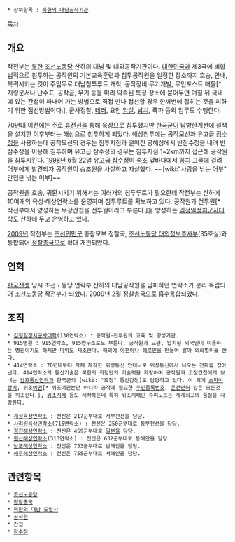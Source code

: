  * 상위항목 : [[북한의 대남공작기관]]

[[목차]]

== 개요 ==
작전부는 [[북한]] [[조선노동당]] 산하의 대남 및 대외공작기관이다.
[[대한민국]]과 제3국에 비합법적으로 침투하는 공작원의 기본교육훈련과 침투공작원을 일정한 장소까지 호송, 안내, 복귀시키는 것이 주임무로 대남침투루트 개척, 공작장비·무기개발, 무인포스트 매몰[* 지령문서나 난수표, 공작금, 무기 등을 미리 약속된 특정 장소에 묻어두면 며칠 뒤 국내에 있는 간첩이 파내어 가는 방법으로 직접 만나 접선할 경우 한꺼번에 잡히는 것을 피하기 위한 접선방법이다.], 군사정찰, [[테러]], 요인 [[암살]], [[납치]], 폭파 등의 임무도 수행한다.

70년대 이전에는 주로 [[휴전선]]을 통해 육상으로 침투했지만 [[한국군]]이 남방한계선에 철책을 설치한 이후부터는 해상으로 침투하게 되었다.
해상침투에는 공작모선과 유고급 [[잠수정]]을 사용하는데 공작모선의 경우는 침투지점과 떨어진 공해상에서 반잠수정을 내려 반잠수정을 이용해 침투하며 유고급 잠수정의 경우는 침투지점 1~2km까지 접근해 공작원을 침투시킨다.
[[1998년]] 6월 22일 [http://news.naver.com/main/read.nhn?mode=LSD&mid=sec&sid1=102&oid=001&aid=0003206129 유고급 잠수정]이 [[속초]] 앞바다에서 [[꽁치]] 그물에 걸려 어부에게 발견되자 공작원이 승조원을 사살하고 자살했다. ~~[wiki:"사람을 낚는 어부" 간첩을 낚는 어부]~~

공작원을 호송, 귀환시키기 위해서는 여러개의 침투루트가 필요한데 작전부는 산하에 10여개의 육상·해상연락소를 운영하며 침투루트를 확보하고 있다.
공작원과 전투원[* 작전부에서 양성하는 무장간첩을 전투원이라고 부른다.]을 양성하는 [[김정일정치군사대학]]도 산하에 두고 운영하고 있다.

[[2009년]] 작전부는 [[조선인민군]] 총참모부 정찰국, [[조선노동당 대외정보조사부]](35호실)와 통합되어 [[정찰총국]]으로 확대 개편되었다.

== 연혁 ==
[[한국전쟁]] 당시 조선노동당 연락부 산하의 대남공작원을 남파하던 연락소가 분리 독립되어 조선노동당 작전부가 되었다.
2009년 2월 정찰총국으로 흡수통합되었다.

== 조직 ==
 * [[김정일정치군사대학]](130연락소) : 공작원·전투원의 교육 및 양성기관.
 * 915병원 : 915연락소, 915연구소로도 부른다. 공작원과 교관, 납치된 외국인이 이용하는 병원이기도 하지만 [[마약]]도 제조한다. 해외에 [[아편]]이나 [[헤로인]]을 만들어 팔아 외화벌이를 한다.
 * 414연락소 : 70년대부터 자체 제작한 위성통신 안테나로 위성통신에서 나오는 전파를 잡아낸다. 414연락소의 통신기술은 북한의 최첨단의 기술력을 자랑하며 공작원과 고정간첩에게 보내는 [[암호]]통신연락과 한국군의 [wiki: "도청" 통신감청]도 담당하고 있다. 이 외에 [[스파이]]장비, 위조[[여권]][* 위조여권뿐만 아니라 공작에 필요한 [[주민등록번호]], [[운전면허]] 같은 모든것을 위조한다.], [[위조지폐]] 등도 제작하는데 특히 위조지폐인 슈퍼노트는 세계최고의 품질을 자랑한다.

 * [[개성]]육상연락소 : 전신은 217군부대로 서부전선을 담당.
 * [[사리원]]육상연락소(715연락소) : 전신은 250군부대로 동부전선을 담당.
 * [[청진]]해상연락소 : 전신은 459군부대로 [[일본]]을 담당.
 * [[원산]]해상연락소(313연락소) : 전신은 632군부대로 동해안을 담당.
 * [[남포]]해상연락소 : 전신은 753군부대로 남해안을 담당.
 * [[해주]]해상연락소 : 전신은 755군부대로 서해안을 담당.

== 관련항목 ==
 * [[조선노동당]]
 * [[정찰총국]]
 * [[북한의 대남 도발사]]
 * [[공작원]]
 * [[간첩]]
 * [[잠수정]]

